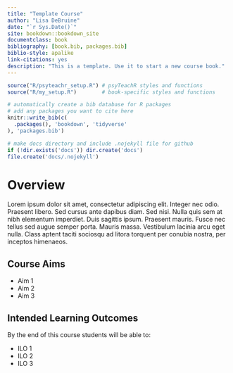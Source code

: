 ```yaml
--- 
title: "Template Course"
author: "Lisa DeBruine"
date: "`r Sys.Date()`"
site: bookdown::bookdown_site
documentclass: book
bibliography: [book.bib, packages.bib]
biblio-style: apalike
link-citations: yes
description: "This is a template. Use it to start a new course book."
---
```


```r
source("R/psyteachr_setup.R") # psyTeachR styles and functions
source("R/my_setup.R")        # book-specific styles and functions

# automatically create a bib database for R packages
# add any packages you want to cite here
knitr::write_bib(c(
  .packages(), 'bookdown', 'tidyverse'
), 'packages.bib')

# make docs directory and include .nojekyll file for github
if (!dir.exists('docs')) dir.create('docs')
file.create('docs/.nojekyll')

```



# Overview {-}

Lorem ipsum dolor sit amet, consectetur adipiscing elit. Integer nec odio. Praesent libero. Sed cursus ante dapibus diam. Sed nisi. Nulla quis sem at nibh elementum imperdiet. Duis sagittis ipsum. Praesent mauris. Fusce nec tellus sed augue semper porta. Mauris massa. Vestibulum lacinia arcu eget nulla. Class aptent taciti sociosqu ad litora torquent per conubia nostra, per inceptos himenaeos. 

## Course Aims

* Aim 1
* Aim 2
* Aim 3

## Intended Learning Outcomes

By the end of this course students will be able to:

* ILO 1
* ILO 2
* ILO 3





